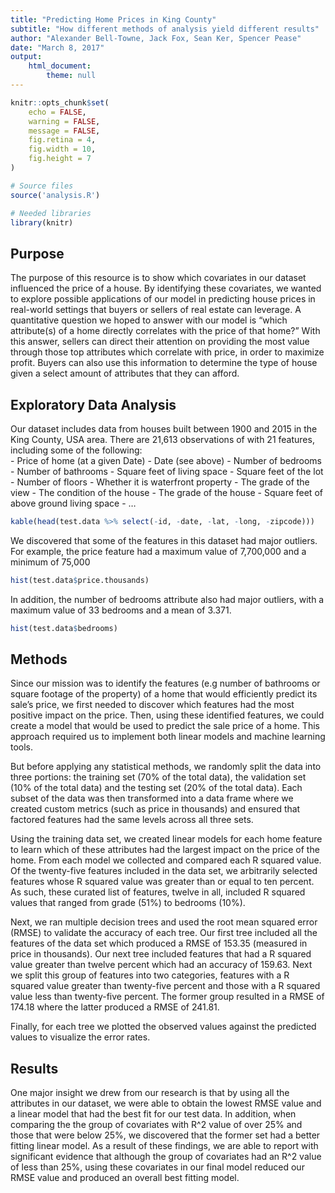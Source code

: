 ```yaml
---
title: "Predicting Home Prices in King County"
subtitle: "How different methods of analysis yield different results"
author: "Alexander Bell-Towne, Jack Fox, Sean Ker, Spencer Pease"
date: "March 8, 2017"
output: 
    html_document:
        theme: null
---
```


```r
knitr::opts_chunk$set(
    echo = FALSE,
    warning = FALSE,
    message = FALSE,
    fig.retina = 4,
    fig.width = 10,
    fig.height = 7
)

# Source files
source('analysis.R')

# Needed libraries
library(knitr)

```


## Purpose
The purpose of this resource is to show which covariates in our dataset influenced the price of a house. By identifying these covariates, we wanted to explore possible applications of our model in predicting house prices in real-world settings that buyers or sellers of real estate can leverage. A quantitative question we hoped to answer with our model is “which attribute(s) of a home directly correlates with the price of that home?” With this answer, sellers can direct their attention on providing the most value through those top attributes which correlate with price, in order to maximize profit. Buyers can also use this information to determine the type of house given a select amount of attributes that they can afford.

## Exploratory Data Analysis

Our dataset includes data from houses built between 1900 and 2015 in the King County, USA area. There are 21,613 observations of with 21 features, including some of the following:  
- Price of home (at a given Date)
- Date (see above) 
- Number of bedrooms
- Number of bathrooms
- Square feet of living space
- Square feet of the lot
- Number of floors
- Whether it is waterfront property
- The grade of the view
- The condition of the house
- The grade of the house
- Square feet of above ground living space
- … 

``` r
kable(head(test.data %>% select(-id, -date, -lat, -long, -zipcode)))
```

We discovered that some of the features in this dataset had major outliers. For example, the price feature had a maximum value of 7,700,000 and a minimum of 75,000 

``` r
hist(test.data$price.thousands)
```

In addition, the number of bedrooms attribute also had major outliers, with a maximum value of 33 bedrooms and a mean of 3.371. 

``` r
hist(test.data$bedrooms)
```

## Methods 
Since our mission was to identify the features (e.g number of bathrooms or square footage of the property) of a home that would efficiently predict its sale’s price, we first needed to discover which features had the most positive impact on the price. Then, using these identified features, we could create a model that would be used to predict the sale price of a home. This approach required us to implement both linear models and machine learning tools.  

But before applying any statistical methods, we randomly split the data into three portions: the training set (70% of the total data), the validation set (10% of the total data) and the testing set (20% of the total data).  Each subset of the data was then transformed into a data frame where we created custom metrics (such as price in thousands) and ensured that factored features had the same levels across all three sets. 

Using the training data set, we created linear models for each home feature to learn which of these attributes had the largest impact on the price of the home. From each model we collected and compared each R squared value. Of the twenty-five features included in the data set, we arbitrarily selected features whose R squared value was greater than or equal to ten percent. As such, these curated list of features, twelve in all, included R squared values that ranged from grade (51%) to bedrooms (10%). 

Next, we ran multiple decision trees and used the root mean squared error (RMSE) to validate the accuracy of each tree.  Our first tree included all the features of the data set which produced a RMSE of 153.35 (measured in price in thousands). Our next tree included features that had a R squared value greater than twelve percent which had an accuracy of 159.63. Next we split this group of features into two categories, features with a R squared value greater than twenty-five percent and those with a R squared value less than twenty-five percent. The former group resulted in a RMSE of 174.18 where the latter produced a RMSE of 241.81. 

Finally, for each tree we plotted the observed values against the predicted values to visualize the error rates.

## Results
One major insight we drew from our research is that by using all the attributes in our dataset, we were able to obtain the lowest RMSE value and a linear model that had the best fit for our test data. In addition, when comparing the the group of covariates with R^2 value of over 25% and those that were below 25%, we discovered that the former set had a better fitting linear model. As a result of these findings, we are able to report with significant evidence that although the group of covariates had an R^2 value of less than 25%, using these covariates in our final model reduced our RMSE value and produced an overall best fitting model.

